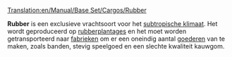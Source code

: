 [[Translation:en/Manual/Base Set/Cargos/Rubber]]

{{nl/Manual/Base Set/Cargos/Vracht|name=Rubber
|image=en/Manual/Base Set/Industries/Rubberplantation.png
|geproduceerd=[[nl/Manual/Base Set/Industries/Rubberplantage|Rubberplantage]]
|geaccepteerd=[[nl/Manual/Base Set/Industries/Fabriek|Fabriek]]
}}

'''Rubber''' is een exclusieve vrachtsoort voor het [[nl/Manual/Klimaat#subtropisch|subtropische klimaat]]. Het wordt geproduceerd op [[nl/Manual/Base Set/Industries/Rubberplantage|rubberplantages]] en het moet worden getransporteerd naar [[nl/Manual/Base Set/Industries/Fabriek|fabrieken]] om er een oneindig aantal [[nl/Manual/Base Set/Cargos/Goederen|goederen]] van te maken, zoals banden, stevig speelgoed en een slechte kwaliteit kauwgom.